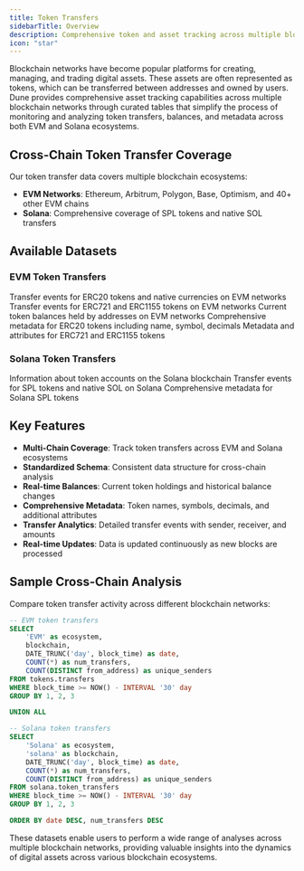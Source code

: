 ```yaml
---
title: Token Transfers
sidebarTitle: Overview
description: Comprehensive token and asset tracking across multiple blockchain networks
icon: "star"
---
```


Blockchain networks have become popular platforms for creating, managing, and trading digital assets. These assets are often represented as tokens, which can be transferred between addresses and owned by users. Dune provides comprehensive asset tracking capabilities across multiple blockchain networks through curated tables that simplify the process of monitoring and analyzing token transfers, balances, and metadata across both EVM and Solana ecosystems.

## Cross-Chain Token Transfer Coverage

Our token transfer data covers multiple blockchain ecosystems:

- **EVM Networks**: Ethereum, Arbitrum, Polygon, Base, Optimism, and 40+ other EVM chains
- **Solana**: Comprehensive coverage of SPL tokens and native SOL transfers

## Available Datasets

### EVM Token Transfers

<CardGroup cols={2}>
  <Card title="Token Transfers" icon="arrow-right" href="/data-catalog/curated/token-transfers/evm/token-transfers">
    Transfer events for ERC20 tokens and native currencies on EVM networks
  </Card>

  <Card title="NFT Transfers" icon="arrow-left" href="/data-catalog/curated/nft-trades/evm/nft-transfers">
    Transfer events for ERC721 and ERC1155 tokens on EVM networks
  </Card>

  <Card title="Balances" icon="scale-balanced" href="/data-catalog/curated/token-transfers/evm/balances">
    Current token balances held by addresses on EVM networks
  </Card>

  <Card title="Token Metadata" icon="tag" href="/data-catalog/curated/token-transfers/evm/tokens-metadata">
    Comprehensive metadata for ERC20 tokens including name, symbol, decimals
  </Card>

  <Card title="NFT Metadata" icon="hexagon-vertical-nft" href="/data-catalog/curated/nft-trades/evm/nft-metadata">
    Metadata and attributes for ERC721 and ERC1155 tokens
  </Card>
</CardGroup>

### Solana Token Transfers

<CardGroup cols={2}>
  <Card title="Token Accounts" icon="piggy-bank" href="/data-catalog/curated/token-transfers/solana/solana-token-accounts">
    Information about token accounts on the Solana blockchain
  </Card>

  <Card title="Token Transfers" icon="arrow-right" href="/data-catalog/curated/token-transfers/solana/solana-token-transfers">
    Transfer events for SPL tokens and native SOL on Solana
  </Card>

  <Card title="Token Metadata" icon="tag" href="/data-catalog/curated/token-transfers/solana/solana-token-metadata">
    Comprehensive metadata for Solana SPL tokens
  </Card>
</CardGroup>

## Key Features

- **Multi-Chain Coverage**: Track token transfers across EVM and Solana ecosystems
- **Standardized Schema**: Consistent data structure for cross-chain analysis
- **Real-time Balances**: Current token holdings and historical balance changes
- **Comprehensive Metadata**: Token names, symbols, decimals, and additional attributes
- **Transfer Analytics**: Detailed transfer events with sender, receiver, and amounts
- **Real-time Updates**: Data is updated continuously as new blocks are processed

## Sample Cross-Chain Analysis

Compare token transfer activity across different blockchain networks:

```sql
-- EVM token transfers
SELECT 
    'EVM' as ecosystem,
    blockchain,
    DATE_TRUNC('day', block_time) as date,
    COUNT(*) as num_transfers,
    COUNT(DISTINCT from_address) as unique_senders
FROM tokens.transfers
WHERE block_time >= NOW() - INTERVAL '30' day
GROUP BY 1, 2, 3

UNION ALL

-- Solana token transfers
SELECT 
    'Solana' as ecosystem,
    'solana' as blockchain,
    DATE_TRUNC('day', block_time) as date,
    COUNT(*) as num_transfers,
    COUNT(DISTINCT from_address) as unique_senders
FROM solana.token_transfers
WHERE block_time >= NOW() - INTERVAL '30' day
GROUP BY 1, 2, 3

ORDER BY date DESC, num_transfers DESC
```

These datasets enable users to perform a wide range of analyses across multiple blockchain networks, providing valuable insights into the dynamics of digital assets across various blockchain ecosystems.

